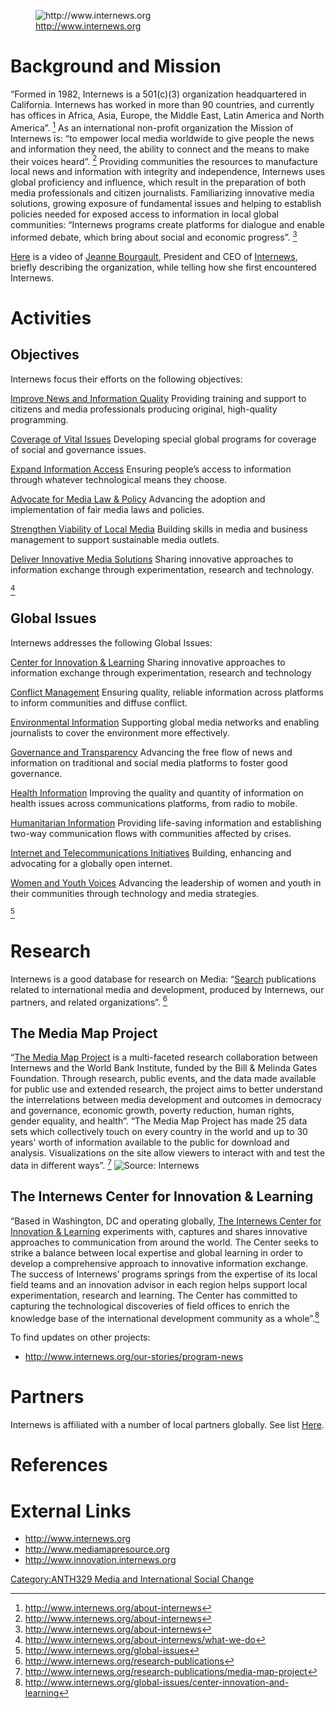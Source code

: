{{ANTH329inprogress|May 15, 2013}}
[[File:Logo.png|thumb|right|http://www.internews.org]]

= Background and Mission =
“Formed in 1982, Internews is a 501(c)(3) organization headquartered in California. Internews has worked in more than 90 countries, and currently has offices in Africa, Asia, Europe, the Middle East, Latin America and North America”.
<ref>http://www.internews.org/about-internews</ref> 
As an international non-profit organization the Mission of Internews is: “to empower local media worldwide to give people the news and information they need, the ability to connect and the means to make their voices heard”.
<ref> http://www.internews.org/about-internews</ref> 
Providing communities the resources to manufacture local news and information with integrity and independence, Internews uses global proficiency and influence, which result in the preparation of both media professionals and citizen journalists. Familiarizing innovative media solutions, growing exposure of fundamental issues and helping to establish policies needed for exposed access to information in local global communities: “Internews programs create platforms for dialogue and enable informed debate, which bring about social and economic progress”. <ref>http://www.internews.org/about-internews</ref>


[http://www.youtube.com/watch?v=AWPvSNNVqok&feature=player_embedded/ Here] is a video of [http://www.internews.org/about-internews/bio/jeanne-bourgault/ Jeanne Bourgault], President and CEO of [http://www.internews.org/ Internews], briefly describing the organization, while telling how she first encountered Internews.

= Activities =
==Objectives==
Internews focus their efforts on the following objectives:

[http://www.internews.org/about-internews/what-we-do/quality-information/ Improve News and Information Quality]
Providing training and support to citizens and media professionals producing original, high-quality programming.

[http://www.internews.org/about-internews/what-we-do/increase-coverageIncrease/ Coverage of Vital Issues]
Developing special global programs for coverage of social and governance issues.

[http://www.internews.org/about-internews/what-we-do/expand-access/ Expand Information Access]
Ensuring people’s access to information through whatever technological means they choose.

[http://www.internews.org/about-internews/what-we-do/media-policy/ Advocate for Media Law & Policy]
Advancing the adoption and implementation of fair media laws and policies.

[http://www.internews.org/about-internews/what-we-do/local-media/ Strengthen Viability of Local Media]
Building skills in media and business management to support sustainable media outlets.

[http://www.internews.org/about-internews/what-we-do/media-solutions/ Deliver Innovative Media Solutions]
Sharing innovative approaches to information exchange through experimentation, research and technology.

<ref>http://www.internews.org/about-internews/what-we-do</ref>

==Global Issues==
Internews addresses the following Global Issues:

[http://www.innovation.internews.org/ Center for Innovation & Learning]
Sharing innovative approaches to information exchange through experimentation, research and technology

[http://www.internews.org/global-issues/conflict-management/ Conflict Management]
Ensuring quality, reliable information across platforms to inform communities and diffuse conflict.

[http://www.internews.org/global-issues/environmental-information/ Environmental Information]
Supporting global media networks and enabling journalists to cover the environment more effectively.

[http://www.internews.org/global-issues/governance-and-transparency/ Governance and Transparency]
Advancing the free flow of news and information on traditional and social media platforms to foster good governance.

[http://www.internews.org/global-issues/health-information/ Health Information]
Improving the quality and quantity of information on health issues across communications platforms, from radio to mobile.

[http://www.internews.org/global-issues/humanitarian-information/ Humanitarian Information]
Providing life-saving information and establishing two-way communication flows with communities affected by crises.

[http://www.internews.org/global-issues/internet-and-telecommunications-initiatives/ Internet and Telecommunications Initiatives]
Building, enhancing and advocating for a globally open internet.

[http://www.internews.org/global-issues/women-and-youth-voices/ Women and Youth Voices]
Advancing the leadership of women and youth in their communities through technology and media strategies.

<ref>http://www.internews.org/global-issues</ref>

= Research =
Internews is a good database for research on Media: “[http://www.internews.org/research-publications/ Search] publications related to international media and development, produced by Internews, our partners, and related organizations”. <ref>http://www.internews.org/research-publications</ref>

==The Media Map Project==
“[http://www.mediamapresource.org/ The Media Map Project] is a multi-faceted research collaboration between Internews and the World Bank Institute, funded by the Bill & Melinda Gates Foundation. Through research, public events, and the data made available for public use and extended research, the project aims to better understand the interrelations between media development and outcomes in democracy and governance, economic growth, poverty reduction, human rights, gender equality, and health”.
“The Media Map Project has made 25 data sets which collectively touch on every country in the world and up to 30 years' worth of information available to the public for download and analysis. Visualizations on the site allow viewers to interact with and test the data in different ways”.
<ref>http://www.internews.org/research-publications/media-map-project</ref>
[[File:Mapscreenshot.jpg|thumb|right|Source: Internews]]

==The Internews Center for Innovation & Learning==
“Based in Washington, DC and operating globally, [http://www.innovation.internews.org/ The Internews Center for Innovation & Learning] experiments with, captures and shares innovative approaches to communication from around the world. The Center seeks to strike a balance between local expertise and global learning in order to develop a comprehensive approach to innovative information exchange. The success of Internews’ programs springs from the expertise of its local field teams and an innovation advisor in each region helps support local experimentation, research and learning. The Center has committed to capturing the technological discoveries of field offices to enrich the knowledge base of the international development community as a whole”.<ref>http://www.internews.org/global-issues/center-innovation-and-learning</ref>


To find updates on other projects:
*http://www.internews.org/our-stories/program-news

= Partners  =
Internews is affiliated with a number of local partners globally. See list [http://www.internews.org/about-internews/partners/ Here].
 
= References =

<references/>
=External Links=
*http://www.internews.org
*http://www.mediamapresource.org
*http://www.innovation.internews.org

[[Category:ANTH329 Media and International Social Change]]